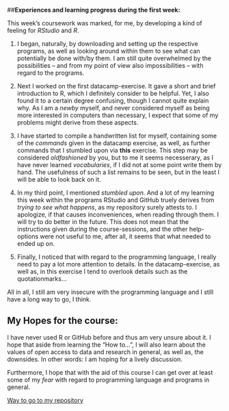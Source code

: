 ##**Experiences and learning progress during the first week:** 

This week's coursework was marked, for me, by developing a kind of feeling for *RStudio* and *R*.

1. I began, naturally, by downloading and setting up the respective programs, as well as looking around within them to see what can potentially be done with/by them. I am still quite overwhelmed by the possibilities -- and from my point of view also impossibilities -- with regard to the programs.

2. Next I worked on the first datacamp-exercise. It gave a short and brief introduction to R, which I definitely consider to be helpful. Yet, I also found it to a certain degree confusing, though I cannot quite explain why. As I am a *newby* myself, and never considered myself as being more interested in computers than necessary, I expect that some of my problems might derive from these aspects.

3. I have started to compile a handwritten list for myself, containing some of the *commands* given in the datacamp exercise, as well, as further commands that I stumbled upon via **this** exercise. This step may be considered *oldfashioned* by you, but to me it seems necesserary, as I have never learned *vocabularies*, if I did not at some point write them by hand. The usefulness of such a list remains to be seen, but in the least I will be able to look back on it.

4. In my third point, I mentioned *stumbled upon*. And a lot of my learning this week within the programs RStudio and GitHub truely derives from *trying to see what happens*, as my repository surely attests to. I apologize, if that causes inconveniences, when reading through them. I will try to do better in the future.
This does not mean that the instructions given during the course-sessions, and the other help-options were not useful to me, after all, it seems that what needed to ended up on.

5. Finally, I noticed that with regard to the programming language, I really need to pay a lot more attention to details. In the datacamp-exercise, as well as, in this exercise I tend to overlook details such as the quotationmarks...

All in all, I still am very insecure with the programming language and I still have a long way to go, I think.


## My Hopes for the course:
I have never used R or GitHub before and thus am very unsure about it. I hope that aside from learning the "How to...", I will also learn about the values of open access to data and research in general, as well as, the downsides. In other words: I am hoping for a lively discussion.  

Furthermore, I hope that with the aid of this course I can get over at least some of my *fear* with regard to programming language and programs in general.

[Way to go to my repository](https://github.com/JoaWe/IODS-project)
